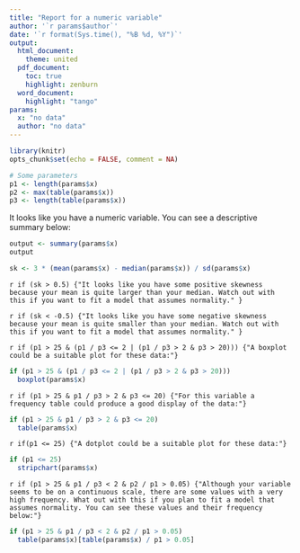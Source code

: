 ```yaml
---
title: "Report for a numeric variable"
author: '`r params$author`'
date: '`r format(Sys.time(), "%B %d, %Y")`'
output: 
  html_document:
    theme: united
  pdf_document:
    toc: true
    highlight: zenburn
  word_document:
    highlight: "tango"
params: 
  x: "no data"
  author: "no data"
---
```


```r
library(knitr)
opts_chunk$set(echo = FALSE, comment = NA)
```

```r
# Some parameters
p1 <- length(params$x)
p2 <- max(table(params$x))
p3 <- length(table(params$x))
```

It looks like you have a numeric variable. You can see a descriptive summary below:
```r
output <- summary(params$x)
output
```

```r
sk <- 3 * (mean(params$x) - median(params$x)) / sd(params$x)
```

`r if (sk > 0.5) {"It looks like you have some positive skewness because your mean is quite larger than your median. Watch out with this if you want to fit a model that assumes normality." }`

`r if (sk < -0.5) {"It looks like you have some negative skewness because your mean is quite smaller than your median. Watch out with this if you want to fit a model that assumes normality." }`

`r if (p1 > 25 & (p1 / p3 <= 2 | (p1 / p3 > 2 & p3 > 20))) {"A boxplot could be a suitable plot for these data:"}`

```r
if (p1 > 25 & (p1 / p3 <= 2 | (p1 / p3 > 2 & p3 > 20)))
  boxplot(params$x)
```
`r if (p1 > 25 & p1 / p3 > 2 & p3 <= 20) {"For this variable a frequency table could produce a good display of the data:"}`

```r
if (p1 > 25 & p1 / p3 > 2 & p3 <= 20)
  table(params$x)
```

`r if(p1 <= 25) {"A dotplot could be a suitable plot for these data:"}`

```r
if (p1 <= 25)
  stripchart(params$x)
```

`r if (p1 > 25 & p1 / p3 < 2 & p2 / p1 > 0.05) {"Although your variable seems to be on a continuous scale, there are some values with a very high frequency. What out with this if you plan to fit a model that assumes normality. You can see these values and their frequency below:"}`

```r
if (p1 > 25 & p1 / p3 < 2 & p2 / p1 > 0.05)
  table(params$x)[table(params$x) / p1 > 0.05]
```
